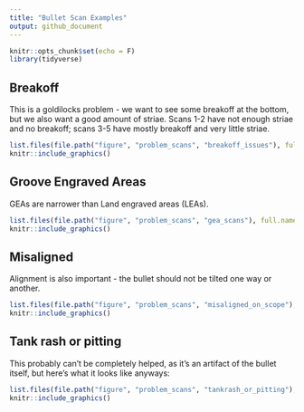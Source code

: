 ```yaml
---
title: "Bullet Scan Examples"
output: github_document
---
```


```r
knitr::opts_chunk$set(echo = F)
library(tidyverse)
```

## Breakoff
This is a goldilocks problem - we want to see some breakoff at the bottom, but  we also want a good amount of striae. Scans 1-2 have not enough striae and no breakoff; scans 3-5 have mostly breakoff and very little striae. 
```r
list.files(file.path("figure", "problem_scans", "breakoff_issues"), full.names = T) %>%
knitr::include_graphics()
```

## Groove Engraved Areas
GEAs are narrower than Land engraved areas (LEAs).
```r
list.files(file.path("figure", "problem_scans", "gea_scans"), full.names = T) %>%
knitr::include_graphics()
```

## Misaligned

Alignment is also important - the bullet should not be tilted one way or another. 
```r
list.files(file.path("figure", "problem_scans", "misaligned_on_scope"), full.names = T) %>%
knitr::include_graphics()
```

## Tank rash or pitting

This probably can't be completely helped, as it's an artifact of the bullet itself, but here's what it looks like anyways:

```r
list.files(file.path("figure", "problem_scans", "tankrash_or_pitting"), full.names = T) %>%
knitr::include_graphics()
```

